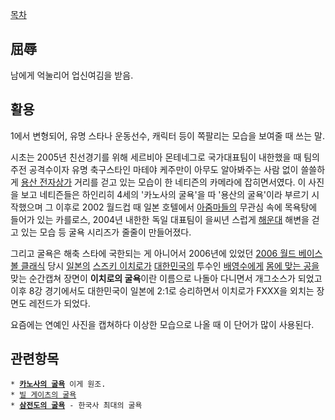[[목차]]

== 屈辱 ==
남에게 억눌리어 업신여김을 받음. 

== 활용 ==
1에서 변형되어, 유명 스타나 운동선수, 캐릭터 등이 쪽팔리는 모습을 보여줄 때 쓰는 말.

시초는 2005년 친선경기를 위해 세르비아 몬테네그로 국가대표팀이 내한했을 때 팀의 주전 공격수이자 유명 축구스타인 마테야 케주만이 아무도 알아봐주는 사람 없이 쓸쓸하게 [[용산 전자상가]] 거리를 걷고 있는 모습이 한 네티즌의 카메라에 잡히면서였다. 이 사진을 보고 네티즌들은 하인리히 4세의 '카노사의 굴욕'을 따 '용산의 굴욕'이라 부르기 시작했으며 그 이후로 2002 월드컵 때 일본 호텔에서 [[아줌마]]들의 무관심 속에 목욕탕에 들어가 있는 카를로스, 2004년 내한한 독일 대표팀이 을씨년 스럽게 [[해운대]] 해변을 걷고 있는 모습 등 굴욕 시리즈가 줄줄이 만들어졌다. 

그리고 굴욕은 해축 스타에 국한되는 게 아니어서 2006년에 있었던 [[2006 월드 베이스볼 클래식]] 당시 [[일본]]의 [[스즈키 이치로]]가 [[대한민국]]의 투수인 [[배영수]]에게 [[몸에 맞는 공]]을 맞는 순간캡쳐 장면이 '''이치로의 굴욕'''이란 이름으로 나돌아 다니면서 개그소스가 되었고 이후 8강 경기에서도 대한민국이 일본에 2:1로 승리하면서 이치로가 FXXX을 외치는 장면도 레전드가 되었다.

요즘에는 연예인 사진을 캡쳐하다 이상한 모습으로 나올 때 이 단어가 많이 사용된다. 

== 관련항목 ==
 * '''[[카노사의 굴욕]]''' 이게 원조.
 * [[빌 게이츠의 굴욕]]
 * '''[[삼전도의 굴욕]]''' - 한국사 최대의 굴욕
